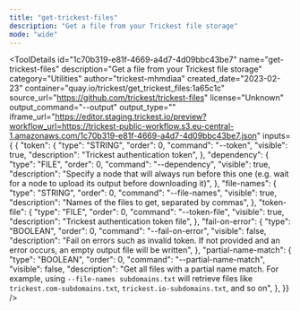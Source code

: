 ```yaml
---
title: "get-trickest-files"
description: "Get a file from your Trickest file storage"
mode: "wide"
---
```



<ToolDetails
  id="1c70b319-e81f-4669-a4d7-4d09bbc43be7"
  name="get-trickest-files"
  description="Get a file from your Trickest file storage"
  category="Utilities"
  author="trickest-mhmdiaa"
  created_date="2023-02-23"
  container="quay.io/trickest/get_trickest_files:1a65c1c"
  source_url="https://github.com/trickest/trickest-files"
  license="Unknown"
  output_command="--output"
  output_type=""
  iframe_url="https://editor.staging.trickest.io/preview?workflow_url=https://trickest-public-workflow.s3.eu-central-1.amazonaws.com/1c70b319-e81f-4669-a4d7-4d09bbc43be7.json"
  inputs={ {
  "token": {
    "type": "STRING",
    "order": 0,
    "command": "--token",
    "visible": true,
    "description": "Trickest authentication token",
  },
  "dependency": {
    "type": "FILE",
    "order": 0,
    "command": "--dependency",
    "visible": true,
    "description": "Specify a node that will always run before this one (e.g. wait for a node to upload its output before downloading it)",
  },
  "file-names": {
    "type": "STRING",
    "order": 0,
    "command": "--file-names",
    "visible": true,
    "description": "Names of the files to get, separated by commas",
  },
  "token-file": {
    "type": "FILE",
    "order": 0,
    "command": "--token-file",
    "visible": true,
    "description": "Trickest authentication token file",
  },
  "fail-on-error": {
    "type": "BOOLEAN",
    "order": 0,
    "command": "--fail-on-error",
    "visible": false,
    "description": "Fail on errors such as invalid token. If not provided and an error occurs, an empty output file will be written",
  },
  "partial-name-match": {
    "type": "BOOLEAN",
    "order": 0,
    "command": "--partial-name-match",
    "visible": false,
    "description": "Get all files with a partial name match. For example, using `--file-names subdomains.txt` will retrieve files like `trickest.com-subdomains.txt`, `trickest.io-subdomains.txt`, and so on",
  },
}}
/>